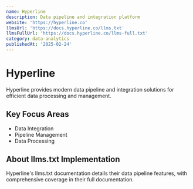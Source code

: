 ```yaml
---
name: Hyperline
description: Data pipeline and integration platform
website: 'https://hyperline.co'
llmsUrl: 'https://docs.hyperline.co/llms.txt'
llmsFullUrl: 'https://docs.hyperline.co/llms-full.txt'
category: data-analytics
publishedAt: '2025-02-24'
---
```


# Hyperline

Hyperline provides modern data pipeline and integration solutions for efficient data processing and management.

## Key Focus Areas

- Data Integration
- Pipeline Management
- Data Processing

## About llms.txt Implementation

Hyperline's llms.txt documentation details their data pipeline features, with comprehensive coverage in their full documentation.
